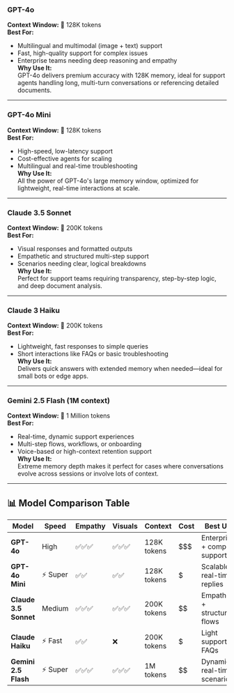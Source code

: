 ### **GPT-4o**
**Context Window:** 🧠 128K tokens  
**Best For:**
- Multilingual and multimodal (image + text) support
- Fast, high-quality support for complex issues
- Enterprise teams needing deep reasoning and empathy  
**Why Use It:**  
GPT-4o delivers premium accuracy with 128K memory, ideal for support agents handling long, multi-turn conversations or referencing detailed documents.

---

### **GPT-4o Mini**
**Context Window:** 🧠 128K tokens  
**Best For:**
- High-speed, low-latency support
- Cost-effective agents for scaling
- Multilingual and real-time troubleshooting  
**Why Use It:**  
All the power of GPT-4o's large memory window, optimized for lightweight, real-time interactions at scale.

---

### **Claude 3.5 Sonnet**
**Context Window:** 🧠 200K tokens  
**Best For:**
- Visual responses and formatted outputs
- Empathetic and structured multi-step support
- Scenarios needing clear, logical breakdowns  
**Why Use It:**  
Perfect for support teams requiring transparency, step-by-step logic, and deep document analysis.

---

### **Claude 3 Haiku**
**Context Window:** 🧠 200K tokens  
**Best For:**
- Lightweight, fast responses to simple queries
- Short interactions like FAQs or basic troubleshooting  
**Why Use It:**  
Delivers quick answers with extended memory when needed—ideal for small bots or edge apps.

---

### **Gemini 2.5 Flash (1M context)**
**Context Window:** 🧠 1 Million tokens  
**Best For:**
- Real-time, dynamic support experiences
- Multi-step flows, workflows, or onboarding
- Voice-based or high-context retention support  
**Why Use It:**  
Extreme memory depth makes it perfect for cases where conversations evolve across sessions or involve lots of context.

---

## 📊 Model Comparison Table

| Model              | Speed   | Empathy | Visuals | Context        | Cost  | Best Use                                   |
|--------------------|---------|---------|---------|----------------|-------|--------------------------------------------|
| **GPT-4o**         | High    | ✅✅✅  | ✅✅✅  | 128K tokens    | $$$   | Enterprise + complex support               |
| **GPT-4o Mini**    | ⚡ Super| ✅✅    | ✅✅    | 128K tokens    | $     | Scalable, real-time replies                 |
| **Claude 3.5 Sonnet** | Medium | ✅✅✅  | ✅✅✅  | 200K tokens    | $$    | Empathetic + structured flows               |
| **Claude Haiku**   | ⚡ Fast | ✅✅    | ❌      | 200K tokens    | $     | Light support / FAQs                        |
| **Gemini 2.5 Flash** | ⚡ Super| ✅✅✅  | ✅✅✅  | 1M tokens      | $$    | Dynamic, real-time scenarios                |
